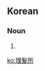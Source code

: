 ==Korean==
{{ko-hanjatab}}

===Noun===
{{ko-noun|hj|hangeul=이발소}}

# {{hanja form of|이발소|[[barbershop]], barber's, hairdresser's}}

[[ko:理髮所]]